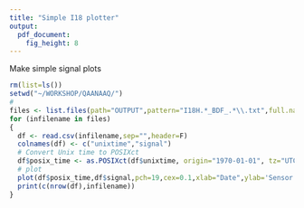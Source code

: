 ```yaml
---
title: "Simple I18 plotter"
output: 
  pdf_document: 
    fig_height: 8
---
```


Make simple signal plots 

```r
rm(list=ls())
setwd("~/WORKSHOP/QAANAAQ/")
#
files <- list.files(path="OUTPUT",pattern="I18H.*_BDF_.*\\.txt",full.names = T)
for (infilename in files)
{
  df <- read.csv(infilename,sep="",header=F)
  colnames(df) <- c("unixtime","signal")
  # Convert Unix time to POSIXct
  df$posix_time <- as.POSIXct(df$unixtime, origin="1970-01-01", tz="UTC")
  # plot
  plot(df$posix_time,df$signal,pch=19,cex=0.1,xlab="Date",ylab='Sensor signal',main=infilename)
  print(c(nrow(df),infilename))
}
```


